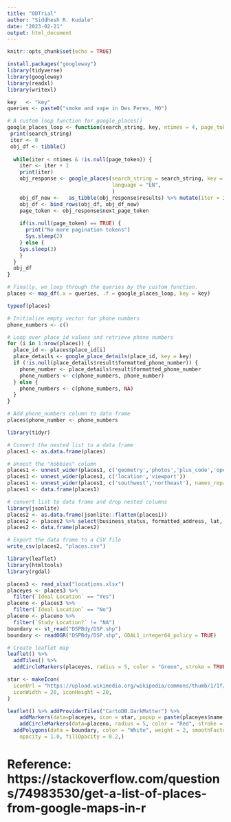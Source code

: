 ```yaml
---
title: "ODTrial"
author: "Siddhesh R. Kudale"
date: "2023-02-21"
output: html_document
---
```


```r
knitr::opts_chunk$set(echo = TRUE)
```

```r
install.packages("googleway")
library(tidyverse)
library(googleway)
library(readxl)
library(writexl)
```

```r
key   <- "key"
queries <- paste0("smoke and vape in Des Peres, MO")

# A custom loop function for google_places() 
google_places_loop <- function(search_string, key, ntimes = 4, page_token = "") {
 print(search_string)    
 iter <- 0
 obj_df <- tibble()
 
  while(iter < ntimes & !is.null(page_token)) {
    iter <- iter + 1
    print(iter)
    obj_response <- google_places(search_string = search_string, key = key, page_token = page_token,
                                  language = "EN", 
                                  )
    obj_df_new <-   as_tibble(obj_response$results) %>% mutate(iter = iter)
    obj_df <- bind_rows(obj_df, obj_df_new)
    page_token <- obj_response$next_page_token
    
    if(is.null(page_token) == TRUE) {
      print("No more pagination tokens")
      Sys.sleep(2)
    } else {
    Sys.sleep(3) 
    }
  }
  obj_df
}

# Finally, we loop through the queries by the custom function.
places <- map_df(.x = queries, .f = google_places_loop, key = key)

typeof(places)

# Initialize empty vector for phone numbers
phone_numbers <- c()

# Loop over place_id values and retrieve phone numbers
for (i in 1:nrow(places)) {
  place_id <- places$place_id[i]
  place_details <- google_place_details(place_id, key = key)
  if (!is.null(place_details$result$formatted_phone_number)) {
    phone_number <- place_details$result$formatted_phone_number
    phone_numbers <- c(phone_numbers, phone_number)
  } else {
    phone_numbers <- c(phone_numbers, NA)
  }
}

# Add phone_numbers column to data frame
places$phone_number <- phone_numbers
```

```r
library(tidyr)

# Convert the nested list to a data frame
places1 <- as.data.frame(places)

# Unnest the "hobbies" column
places1 <- unnest_wider(places1, c('geometry','photos','plus_code','opening_hours'))
places1 <- unnest_wider(places1, c('location','viewport'))
places1 <- unnest_wider(places1, c('southwest','northeast'), names_repair = 'minimal')
places1 <- data.frame(places1)

# convert list to data frame and drop nested columns
library(jsonlite)
places2 <- as.data.frame(jsonlite::flatten(places1))
places2 <- places2 %>% select(business_status, formatted_address, lat, lng, name, place_id, rating, user_ratings_total, phone_number)
places2 <- data.frame(places2)

# Export the data frame to a CSV file
write_csv(places2, "places.csv")
```

```r
library(leaflet)
library(htmltools)
library(rgdal)

places3 <- read_xlsx("locations.xlsx")
placeyes <- places3 %>% 
  filter(`Ideal Location` == "Yes")
placeno <- places3 %>% 
  filter(`Ideal Location` == "No")
placeno <- placeno %>% 
  filter(`Study Location?` != "NA")
boundary <- st_read("DSPBdy/DSP.shp")
boundary <- readOGR("DSPBdy/DSP.shp", GDAL1_integer64_policy = TRUE)

# Create leaflet map
leaflet() %>%
  addTiles() %>%
  addCircleMarkers(placeyes, radius = 5, color = "Green", stroke = TRUE, fillOpacity = 0.8, popup = paste(placeyes$name, "<br>", "Contact:", placeyes$phone_number, "<br>", "Avg Rating:", placesyes$rating, "<br>", "Total Ratings:", placesyes$user_ratings_total))

star <- makeIcon(
  iconUrl = "https://upload.wikimedia.org/wikipedia/commons/thumb/1/1f/Green_star_41-108-41.svg/1259px-Green_star_41-108-41.svg.png",
  iconWidth = 20, iconHeight = 20,
)

leaflet() %>% addProviderTiles("CartoDB.DarkMatter") %>%
    addMarkers(data=placeyes, icon = star, popup = paste(placeyes$name, "<br>", "Contact:", placeyes$phone_number, "<br>", "Avg Rating:", placeyes$rating, "<br>", "Total Ratings:", placeyes$user_ratings_total, "<br>", "Is Recreational:", placeyes$`Recreational?`)) %>%
    addCircleMarkers(data=placeno, radius = 5, color = "Red", stroke = TRUE, fillOpacity = 0.8, popup = paste(placeno$name, "<br>", "Contact:", placeno$phone_number, "<br>", "Avg Rating:", placeno$rating, "<br>", "Total Ratings:", placeno$user_ratings_total, "<br>", "Is Recreational:", placeno$`Recreational?`)) %>% 
  addPolygons(data = boundary, color = "White", weight = 2, smoothFactor = 0.5,
    opacity = 1.0, fillOpacity = 0.2,)
```

# Reference: https://stackoverflow.com/questions/74983530/get-a-list-of-places-from-google-maps-in-r
